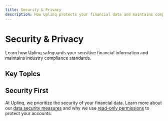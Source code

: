 ```yaml
---
title: Security & Privacy
description: How Uplinq protects your financial data and maintains compliance
---
```


# Security & Privacy

Learn how Uplinq safeguards your sensitive financial information and maintains industry compliance standards.

## Key Topics

<div className="grid grid-cols-1 gap-4 sm:grid-cols-2">
  <Card title="Data Security at Uplinq" href="/docs/security-privacy/data-security" icon="lock" />
  <Card title="Understanding Read-Only Permissions" href="/docs/security-privacy/read-only-permissions" icon="eye" />
  <Card title="Privacy Policy Overview" href="/docs/security-privacy/privacy-policy" icon="file-text" />
  <Card title="Compliance Certifications" href="/docs/security-privacy/compliance" icon="award" />
</div>

## Security First

At Uplinq, we prioritize the security of your financial data. Learn more about our [data security measures](/docs/security-privacy/data-security) and why we use [read-only permissions](/docs/security-privacy/read-only-permissions) to protect your accounts.
